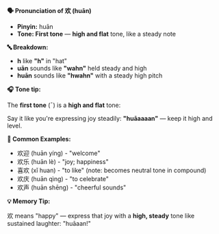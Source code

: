**🗣️ Pronunciation of 欢 (huān)**

- **Pinyin:** huān
- **Tone: First tone** — **high and flat** tone, like a steady note

**🔤 Breakdown:**

- **h** like **"h"** in "hat"
- **uān** sounds like **"wahn"** held steady and high
- **huān** sounds like **"hwahn"** with a steady high pitch

**🎧 Tone tip:**

The **first tone** (ˉ) is a **high and flat** tone:

Say it like you're expressing joy steadily: **"huāaaaan"** — keep it high and level.

**📝 Common Examples:**

- 欢迎 (huān yíng) - "welcome"
- 欢乐 (huān lè) - "joy; happiness"
- 喜欢 (xǐ huan) - "to like" (note: becomes neutral tone in compound)
- 欢庆 (huān qìng) - "to celebrate"
- 欢声 (huān shēng) - "cheerful sounds"

**💡 Memory Tip:**

欢 means "happy" — express that joy with a **high, steady** tone like sustained laughter: "huāaan!"
